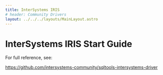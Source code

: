```yaml
---
title: InterSystems IRIS
# header: Community Drivers
layout: ../../../layouts/MainLayout.astro
---
```


# InterSystems IRIS Start Guide

For full reference, see:

<a target="_blank" href="https://github.com/intersystems-community/sqltools-intersystems-driver">
  https://github.com/intersystems-community/sqltools-intersystems-driver
</a>
